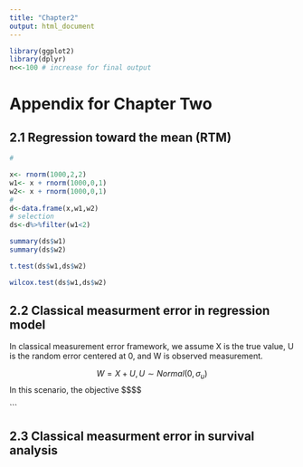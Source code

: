 ```yaml
---
title: "Chapter2"
output: html_document
---
```


```r
library(ggplot2)
library(dplyr)
n<<-100 # increase for final output
```

# Appendix for Chapter Two

## 2.1 Regression toward the mean (RTM)

```r
#

x<- rnorm(1000,2,2)
w1<- x + rnorm(1000,0,1)
w2<- x + rnorm(1000,0,1)
#
d<-data.frame(x,w1,w2)
# selection
ds<-d%>%filter(w1<2)

summary(ds$w1)
summary(ds$w2)

t.test(ds$w1,ds$w2)

wilcox.test(ds$w1,ds$w2)
```

## 2.2 Classical measurment error in regression model

In classical measurement error framework, we assume X is the true value, U is the random error centered at 0, and W is observed measurement. 

$$W = X + U, U \sim Normal(0, \sigma_u)$$
In this scenario, the objective 
$$$$

```

## 2.3 Classical measurment error in survival analysis

